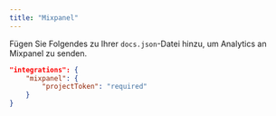 ```yaml
---
title: "Mixpanel"
---
```


Fügen Sie Folgendes zu Ihrer `docs.json`-Datei hinzu, um Analytics an Mixpanel zu senden.

```json Analytics options in docs.json
"integrations": {
    "mixpanel": {
        "projectToken": "required"
    }
}
```